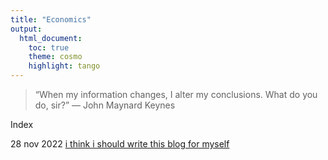 ```yaml
---
title: "Economics"
output: 
  html_document:
    toc: true
    theme: cosmo
    highlight: tango
---
```



> “When my information changes, I alter my conclusions. What do you do, sir?” ― John Maynard Keynes



Index 

28 nov 2022 [i think i should write this blog for myself](untitled.html)

